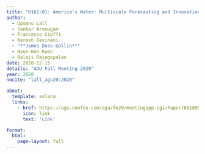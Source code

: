 ```yaml
---
title: "H161-01: America's Water: Multiscale Forecasting and Innovation in Infrastructure Design & Management Instruments Is Critical for Climate Adaptation"
author:
  - Upmanu Lall
  - Sankar Arumugam
  - Francesco Cioffi
  - Naresh Devineni
  - "**James Doss-Gollin**"
  - Hyun-Han Kwon
  - Balaji Rajagopalan
date: 2020-12-15
details: "AGU Fall Meeting 2020"
year: 2020
nocite: "lall_agu20:2020"

about:
  template: solana
  links:
    - href: https://agu.confex.com/agu/fm20/meetingapp.cgi/Paper/681899
      icon: link
      text: 'Link'

format:
  html:
    page-layout: full
---
```


:::{#bibliography}
:::